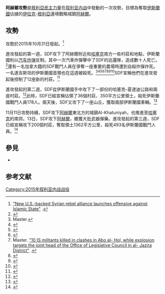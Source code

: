 {{Infobox military conflict
|conflict= 阿赫爾攻勢
|partof= [[敘利亞內戰|敘利亞內戰]]
|image= [[File:Map_of_al-Hawl_&_Sinjar_offensives,_12_Nov_2015.jpg|280px]]
|caption= 2015年11月的阿赫爾攻勢與[[辛賈爾攻勢|辛賈爾攻勢]]
|date=2015年10月31日－11月30日
|place= [[敘利亞|敘利亞]][[哈塞克省|哈塞克省]]
|result= 敘利亞民主力量（SDF）勝利
* SDF攻佔至少240個城鎮和村莊<ref name="airstrikes on Al-Shaddadi">{{cite web|url=http://aranews.net/2016/02/u-s-led-coalition-bombs-isis-main-bastion-in-syrias-hasakah/?utm_source=twitter|title=U.S.-led coalition bombs ISIS main bastion in Syria's Hasakah - ARA News|work=ARA News|accessdate=22 May 2016|archive-url=https://web.archive.org/web/20161004224534/http://aranews.net/2016/02/u-s-led-coalition-bombs-isis-main-bastion-in-syrias-hasakah/?utm_source=twitter|archive-date=2016-10-04|dead-url=yes}}</ref>、2座加油站、6座邊防哨所<ref name="border"/><ref name="8novembergains"/>和1座山丘<ref name="hill4deads"/>
*奪取領土1,400平方公里
|combatant1= {{flagicon image|Flag of Syrian Democratic Forces.svg}}[[敘利亞民主力量|敘利亞民主力量]]（SDF）
*[[File:People's_Protection_Units_Flag.svg|27px]] [[人民保护部队|人民保护部队]]（YPG）
*[[File:YPJ_Flag.svg|27px]] [[妇女保护部队|妇女保护部队]]（YPJ）
*{{flagicon image|Flag of al-Sanadid Forces.svg}} {{link-en|萨纳迪德力量|Al-Sanadid Forces}}
*{{link-en|革命军 (叙利亚)|The Revolutionary Army (Syrian rebel group)|革命军}}
*[[敘利亞人軍事委員會|敘利亞人軍事委員會]]
{{link-en|辛賈爾抵抗組織|Sinjar Resistance Units}}<ref>{{Cite web |url=https://twitter.com/sommervillebbc/status/663766397034590208 |title=Quentin Sommerville on Twitter |access-date=2015-11-11 |archive-date=2016-03-05 |archive-url=https://web.archive.org/web/20160305132207/https://twitter.com/sommervillebbc/status/663766397034590208 |dead-url=no }}</ref><br/>
支援：<br/>{{flagicon image|Seal of Combined Joint Task Force – Operation Inherent Resolve.svg}} '''[[聯合特遣隊－堅決行動|聯合特遣隊－堅決行動]]（CJTF–OIR）'''
|combatant2= {{flagicon|Islamic State}} [[伊斯蘭國|伊斯蘭國]]
|commander1=
|commander2=
|units1=
|units2=
| strength1   = 至少2,700人<ref name="80killed">{{cite web|url=http://m.voanews.com/a/united-states-supplied-syrian-rebels-win-back-islamic-state-territory/3037209.html|title=US-Supplied Syrian Rebels Win Back IS Territory|work=Voa News|accessdate=6 November 2015|archive-date=2015-11-17|archive-url=https://web.archive.org/web/20151117022139/http://m.voanews.com/a/united-states-supplied-syrian-rebels-win-back-islamic-state-territory/3037209.html|dead-url=no}}</ref><ref name="operations extended">{{cite web|url=http://aranews.net/2015/11/syrian-democratic-forces-to-extend-anti-isis-operations/|title=Syrian Democratic Forces to extend anti-ISIS operations - ARA News|work=ARA News|accessdate=22 May 2016|deadurl=yes|archiveurl=https://web.archive.org/web/20160415095543/http://aranews.net/2015/11/syrian-democratic-forces-to-extend-anti-isis-operations/|archivedate=2016年4月15日}}</ref>
| strength2   = 至少1,000人<ref name="80killed" />
| casualties1 = 33人死<ref name="200villages"/>
| casualties2 = 至少493人死（SDF宣稱）<ref name="200villages"/>
}}
'''阿赫爾攻勢'''是[[敘利亞民主力量|敘利亞民主力量]]在[[叙利亚内战|叙利亚内战]]中發動的一次攻勢，目標為奪取[[伊斯蘭國|伊斯蘭國]]佔據的[[伊拉克|伊拉克]]-[[敘利亞|敘利亞]]邊境戰略城鎮[[阿赫爾|阿赫爾]]。

== 攻勢 ==
攻勢於2015年10月31日發起。<ref>[http://www.reuters.com/article/2015/10/31/us-mideast-crisis-syria-idUSKCN0SP0EA20151031 "New U.S.-backed Syrian rebel alliance launches offensive against Islamic State"] {{Wayback|url=http://www.reuters.com/article/2015/10/31/us-mideast-crisis-syria-idUSKCN0SP0EA20151031 |date=20151117023951 }}.</ref>

進攻發起的第一週，SDF攻下了阿赫爾附近和[[哈塞克|哈塞克]]南方一些村莊和地點，伊斯蘭國則以[[汽车炸弹|汽车炸弹]]反制。其中一次汽車炸彈擊中了SDF的巡邏隊，造成數十人死亡。<ref name="mcclatchydc">{{cite web|url=http://www.mcclatchydc.com/news/nation-world/world/middle-east/article42319425.html|title=Kurds, Arab allies hit hard by Islamic State car bomb|work=mcclatchydc|accessdate=3 November 2015|deadurl=yes|archiveurl=https://web.archive.org/web/20151103171610/http://www.mcclatchydc.com/news/nation-world/world/middle-east/article42319425.html|archivedate=2015-11-03}}</ref>還有一名加拿大籍的SDF戰鬥人員在爭奪一座重要的農場時遭到自殺炸彈炸死。一名達吉斯坦的伊斯蘭國首領也在這週被殺死。<ref name="village">Master. </ref><ref name="4villages">{{Cite web |url=http://www.syriahr.com/en/2015/11/syrian-democratic-forces-advance-again-and-us-led-coalition-warplanes-hit-abo-al-hol-area/ |title=-{Syrian Democratic Forces advance again, and US-led coalition’ warplanes hit Abo al- Hol area}- |access-date=2015-11-11 |archive-date=2015-11-17 |archive-url=https://web.archive.org/web/20151117033551/http://www.syriahr.com/en/2015/11/syrian-democratic-forces-advance-again-and-us-led-coalition-warplanes-hit-abo-al-hol-area/ |dead-url=no }}</ref><ref name="newadvances">{{Cite web |url=http://www.syriahr.com/en/2015/11/violent-continuous-clashes-in-the-countryside-of-al-hasakah-and-al-hool-and-more-casualties-in-al-bokamal/ |title=Violent continuous clashes in the countryside of Al-Hasakah and al-Hool and more casualties in al-Bokamal |access-date=2015-11-11 |archive-date=2015-11-17 |archive-url=https://web.archive.org/web/20151117025451/http://www.syriahr.com/en/2015/11/violent-continuous-clashes-in-the-countryside-of-al-hasakah-and-al-hool-and-more-casualties-in-al-bokamal/ |dead-url=no }}</ref><ref name="border">{{Cite web |url=http://www.syriahr.com/en/2015/11/the-democratic-syrian-forces-advances-over-is-in-hasakah-countryside/ |title=The democratic Syrian forces advances over IS in Hasakah countryside |access-date=2015-11-11 |archive-date=2015-11-17 |archive-url=https://web.archive.org/web/20151117033503/http://www.syriahr.com/en/2015/11/the-democratic-syrian-forces-advances-over-is-in-hasakah-countryside/ |dead-url=no }}</ref><ref>Master. [http://www.syriahr.com/en/2015/11/10-is-militants-killed-in-clashes-in-abo-al-hol-while-explosion-targets-the-joint-head-of-the-office-of-legislative-council-in-al-jazira-district/ "10 IS militants killed in clashes in Abo al- Hol, while explosion targets the joint head of the Office of Legislative Council in al- Jazira District"] {{Wayback|url=http://www.syriahr.com/en/2015/11/10-is-militants-killed-in-clashes-in-abo-al-hol-while-explosion-targets-the-joint-head-of-the-office-of-legislative-council-in-al-jazira-district/ |date=20151117033144 }}.</ref><ref name="8ISIS">{{Cite web |url=http://www.syriahr.com/en/2015/11/dagestani-commander-and-7-isis-members-died-and-sdf-advance-in-al-hool-al-hasakah/ |title=Dagestani commander and 7 ISIS members died and SDF advance in al-Hool at Al-Hasakah province |access-date=2015-11-11 |archive-date=2015-11-17 |archive-url=https://web.archive.org/web/20151117033605/http://www.syriahr.com/en/2015/11/dagestani-commander-and-7-isis-members-died-and-sdf-advance-in-al-hool-al-hasakah/ |dead-url=no }}</ref><ref>{{Cite web |url=http://www.syriahr.com/en/2015/11/a-canadian-fighter-in-sdf-killed-in-an-explosion-in-abo-al-hol-area-in-the-countryside-of-al-hasakah/ |title=A Canadian fighter in SDF killed in an explosion in Abo al- Hol area in the countryside of al- Hasakah |access-date=2015-11-11 |archive-date=2015-11-17 |archive-url=https://web.archive.org/web/20151117024025/http://www.syriahr.com/en/2015/11/a-canadian-fighter-in-sdf-killed-in-an-explosion-in-abo-al-hol-area-in-the-countryside-of-al-hasakah/ |dead-url=no }}</ref><ref>{{Cite web |url=http://www.syriahr.com/en/2015/11/clashes-in-aleppo-and-al-hasakah-countryside/ |title=Clashes in Aleppo and al-Hasakah countryside |access-date=2015-11-11 |archive-date=2015-11-17 |archive-url=https://web.archive.org/web/20151117033346/http://www.syriahr.com/en/2015/11/clashes-in-aleppo-and-al-hasakah-countryside/ |dead-url=no }}</ref>SDF宣稱他們在進攻發起後控制了12座新的村莊。<ref name="12claim">{{Cite web |url=http://www.alaan.tv/news/world-news/141942/syria-democratic-forces-controls-four-new-villages-in-hasaka |title="قوات سوريا الديمقراطية" تسيطر على أربع قرى جديدة في الحسكة |access-date=2015-11-11 |archive-url=https://web.archive.org/web/20151207034551/http://www.alaan.tv/news/world-news/141942/syria-democratic-forces-controls-four-new-villages-in-hasaka |archive-date=2015-12-07 |dead-url=yes }}</ref>

進攻發起的第二週，SDF從伊斯蘭國手中攻下了一部份的哈塞克–夏達迪公路和兩座村莊。<ref name="8novembergains">{{Cite web |url=http://www.syriahr.com/en/2015/11/sdf-advance-again-in-the-countryside-of-al-hasakah-and-warplanes-target-the-southeastern-countryside-of-homs/ |title=SDF advance again in the countryside of Al-Hasakah and warplanes target the southeastern countryside of Homs |access-date=2015-11-11 |archive-date=2015-11-17 |archive-url=https://web.archive.org/web/20151117031838/http://www.syriahr.com/en/2015/11/sdf-advance-again-in-the-countryside-of-al-hasakah-and-warplanes-target-the-southeastern-countryside-of-homs/ |dead-url=no }}</ref>此時，SDF已經宣稱佔領了36個村莊、350平方公里領土，殺死伊斯蘭國戰鬥人員178人。兩天後，SDF又攻下了一座山丘，獲取兩部伊斯蘭國車輛。<ref name="hill4deads">{{Cite web |url=http://www.syriahr.com/en/2015/11/is-militants-killed-during-the-advancement-of-sdf-fighters-in-al-hol-area/ |title=IS militants killed during the advancement of SDF fighters in al- Hol area |access-date=2015-11-11 |archive-date=2015-11-17 |archive-url=https://web.archive.org/web/20151117014814/http://www.syriahr.com/en/2015/11/is-militants-killed-during-the-advancement-of-sdf-fighters-in-al-hol-area/ |dead-url=no }}</ref>

11月11日攻勢持續，SDF攻下[[阿赫爾|阿赫爾]]東北方的城鎮Al-Khatuniyah，也推進至[[哈塞克|哈塞克]]的南郊。13日，SDF攻下[[阿赫爾|阿赫爾]]，繳獲大批武器彈藥。進攻發起的第三週，SDF已經宣稱攻下200個村莊，奪取領土1362平方公里，殺死493名伊斯蘭國戰鬥人員。<ref name="200villages">{{cite web|url=http://www.france24.com/en/20151116-syrian-kurdish-arab-alliance-captures-nearly-200-villages?ns_campaign=reseaux_sociaux&ns_source=FB&ns_mchannel=social&ns_linkname=depeche&aef_campaign_ref=partage_user&aef_campaign_date=2015-11-16|title=Syrian Kurdish-Arab alliance captures nearly 200 villages from IS|work=France 24|date=27 November 2015|deadurl=yes|archiveurl=https://web.archive.org/web/20151117103931/http://www.france24.com/en/20151116-syrian-kurdish-arab-alliance-captures-nearly-200-villages?ns_campaign=reseaux_sociaux&ns_source=FB&ns_mchannel=social&ns_linkname=depeche&aef_campaign_ref=partage_user&aef_campaign_date=2015-11-16|archivedate=2015-11-17}}</ref>

== 參見 ==
*{{link-en|2015年3月哈塞克攻勢|Al-Hasakah offensive (May 2015)}}

== 参考文献 ==
{{Reflist|32em}}

[[Category:2015年叙利亚内战战役|Category:2015年叙利亚内战战役]]